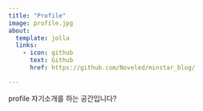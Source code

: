 ```yaml
---
title: "Profile"
image: profile.jpg
about:
  template: jolla
  links:
    - icon: github
      text: Github
      href: https://github.com/Noveled/minstar_blog/

---
```

profile
자기소개를 하는 공간입니다?